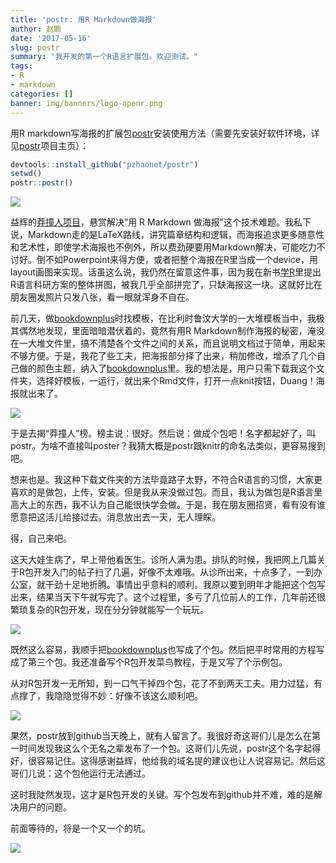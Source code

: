 ```yaml
---
title: 'postr: 用R Markdown做海报'
author: 赵鹏
date: '2017-05-16'
slug: postr
summary: "我开发的第一个R语言扩展包。欢迎测试。"
tags:
- R
- markdown
categories: []
banner: img/banners/logo-openr.png
---
```


用R markdown写海报的扩展包[postr](https://github.com/pzhaonet/postr)安装使用方法（需要先安装好软件环境，详见[postr](https://github.com/pzhaonet/postr)项目主页）：

<!--more-->

```r
devtools::install_github("pzhaonet/postr")
setwd()
postr::postr()
```

![](https://raw.githubusercontent.com/pzhaonet/bookdown-plus/master/showcase/bookdown+poster_eco.jpg)

益辉的[莽撞人项目](https://yihui.name/cn/2017/04/r-markdown-poster/)，悬赏解决"用 R Markdown 做海报"这个技术难题。我私下说，Markdown走的是LaTeX路线，讲究篇章结构和逻辑，而海报追求更多随意性和艺术性，即使学术海报也不例外，所以费劲硬要用Markdown解决，可能吃力不讨好。倒不如Powerpoint来得方便，或者把整个海报在R里当成一个device，用layout画图来实现。话虽这么说，我仍然在留意这件事，因为我在新书[学R](http://xuer.pzhao.org)里提出R语言科研方案的整体拼图，被我几乎全部拼完了，只缺海报这一块。这就好比在朋友圈发照片只发八张，看一眼就浑身不自在。

前几天，做[bookdownplus](https://github.com/pzhaonet/bookdownplus)时找模板，在比利时鲁汶大学的一大堆模板当中，我极其偶然地发现，里面暗暗潜伏着的，竟然有用R Markdown制作海报的秘密，淹没在一大堆文件里，搞不清楚各个文件之间的关系，而且说明文档过于简单，用起来不够方便。于是，我花了些工夫，把海报部分择了出来，稍加修改，增添了几个自己做的颜色主题，纳入了[bookdownplus](https://github.com/pzhaonet/bookdownplus)里。我的想法是，用户只需下载我这个文件夹，选择好模板，一运行，就出来个Rmd文件，打开一点knit按钮，Duang！海报就出来了。

![](https://raw.githubusercontent.com/pzhaonet/bookdown-plus/master/showcase/bookdown+poster_ocean.jpg)


于是去揭“莽撞人”榜。榜主说：很好。然后说：做成个包吧！名字都起好了，叫postr。为啥不直接叫poster？我猜大概是postr跟knitr的命名法类似，更容易搜到吧。

想来也是。我这种下载文件夹的方法毕竟路子太野，不符合R语言的习惯，大家更喜欢的是做包，上传，安装。但是我从来没做过包。而且，我认为做包是R语言里高大上的东西，我不认为自己能很快学会做。于是，我在朋友圈招贤，看有没有谁愿意把这活儿给接过去。消息放出去一天，无人理睬。

得，自己来吧。

这天大娃生病了，早上带他看医生。诊所人满为患。排队的时候，我把网上几篇关于R包开发入门的帖子扫了几遍，好像不太难哦。从诊所出来，十点多了，一到办公室，就干劲十足地折腾。事情出乎意料的顺利。我原以要到明年才能把这个包写出来，结果当天下午就写完了。这个过程里，多亏了几位前人的工作，几年前还很繁琐复杂的R包开发，现在分分钟就能写一个玩玩。

![](https://raw.githubusercontent.com/pzhaonet/bookdown-plus/master/showcase/bookdown+poster_rose.jpg)


既然这么容易，我顺手把[bookdownplus](https://github.com/pzhaonet/bookdownplus)也写成了个包。然后把平时常用的方程写成了第三个包。我还准备写个R包开发菜鸟教程，于是又写了个示例包。

从对R包开发一无所知，到一口气干掉四个包，花了不到两天工夫。用力过猛，有点撑了，我隐隐觉得不妙：好像不该这么顺利吧。

![](https://raw.githubusercontent.com/pzhaonet/bookdown-plus/master/showcase/bookdown+poster_ice.jpg)


果然，postr放到github当天晚上，就有人留言了。我很好奇这哥们儿是怎么在第一时间发现我这么个无名之辈发布了一个包。这哥们儿先说，postr这个名字起得好，很容易记住。这得感谢益辉，他给我的域名提的建议也让人说容易记。然后这哥们儿说：这个包他运行无法通过。

这时我陡然发现，这才是R包开发的关键。写个包发布到github并不难，难的是解决用户的问题。

前面等待的，将是一个又一个的坑。

![](https://raw.githubusercontent.com/pzhaonet/bookdown-plus/master/showcase/bookdown+poster_night.jpg)
